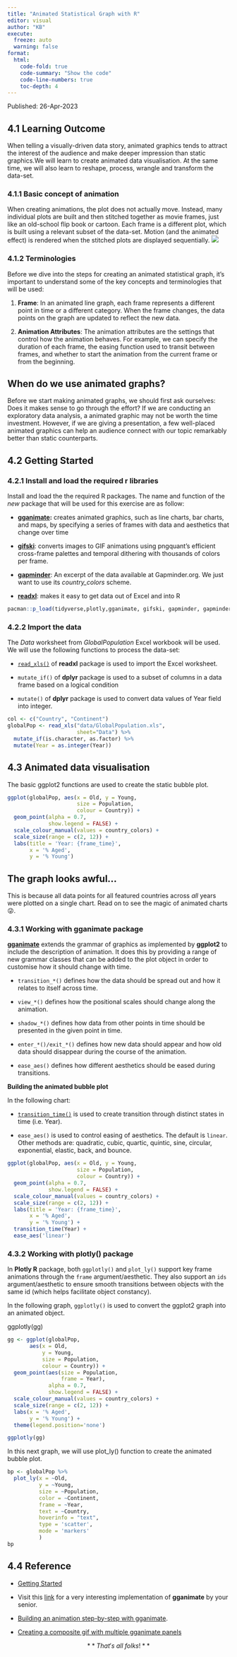 ```yaml
---
title: "Animated Statistical Graph with R"
editor: visual
author: "KB"
execute:
  freeze: auto 
  warning: false
format:
  html:
    code-fold: true
    code-summary: "Show the code"
    code-line-numbers: true
    toc-depth: 4
---
```


Published: 26-Apr-2023

## 4.1 Learning Outcome

When telling a visually-driven data story, animated graphics tends to attract the interest of the audience and make deeper impression than static graphics.We will learn to create animated data visualisation. At the same time, we will also learn to reshape, process, wrangle and transform the data-set.

### 4.1.1 Basic concept of animation

When creating animations, the plot does not actually move. Instead, many individual plots are built and then stitched together as movie frames, just like an old-school flip book or cartoon. Each frame is a different plot, which is built using a relevant subset of the data-set. Motion (and the animated effect) is rendered when the stitched plots are displayed sequentially. ![](images/paste-1B7CAF83.png)

### 4.1.2 Terminologies

Before we dive into the steps for creating an animated statistical graph, it's important to understand some of the key concepts and terminologies that will be used:

1.  **Frame**: In an animated line graph, each frame represents a different point in time or a different category. When the frame changes, the data points on the graph are updated to reflect the new data.

2.  **Animation Attributes**: The animation attributes are the settings that control how the animation behaves. For example, we can specify the duration of each frame, the easing function used to transit between frames, and whether to start the animation from the current frame or from the beginning.

::: callout-tip
## When do we use animated graphs?

Before we start making animated graphs, we should first ask ourselves: Does it makes sense to go through the effort? If we are conducting an exploratory data analysis, a animated graphic may not be worth the time investment. However, if we are giving a presentation, a few well-placed animated graphics can help an audience connect with our topic remarkably better than static counterparts.
:::

## 4.2 Getting Started

### 4.2.1 Install and load the required r libraries

Install and load the the required R packages. The name and function of the *new* package that will be used for this exercise are as follow:

-   [**gganimate**](https://gganimate.com/)**:** creates animated graphics, such as line charts, bar charts, and maps, by specifying a series of frames with data and aesthetics that change over time

-   [**gifski**](https://cran.r-project.org/web/packages/gifski/): converts images to GIF animations using pngquant's efficient cross-frame palettes and temporal dithering with thousands of colors per frame.

-   [**gapminder**](https://cran.r-project.org/web/packages/gapminder/): An excerpt of the data available at Gapminder.org. We just want to use its *country_colors* scheme.

-   [**readxl**](https://www.rdocumentation.org/packages/readxl/versions/1.4.2): makes it easy to get data out of Excel and into R

```r
pacman::p_load(tidyverse,plotly,gganimate, gifski, gapminder, gapminder,readxl)
```

### 4.2.2 Import the data

The *Data* worksheet from *GlobalPopulation* Excel workbook will be used. We will use the following functions to process the data-set:

-   [`read_xls()`](https://readxl.tidyverse.org/reference/read_excel.html) of **readxl** package is used to import the Excel worksheet.

-   `mutate_if()` of **dplyr** package is used to a subset of columns in a data frame based on a logical condition

-   `mutate()` of **dplyr** package is used to convert data values of Year field into integer.

```r

col <- c("Country", "Continent")
globalPop <- read_xls("data/GlobalPopulation.xls",
                      sheet="Data") %>%
  mutate_if(is.character, as.factor) %>%  
  mutate(Year = as.integer(Year))
```

## 4.3 Animated data visualisation

The basic ggplot2 functions are used to create the static bubble plot.

```r


ggplot(globalPop, aes(x = Old, y = Young, 
                      size = Population, 
                      colour = Country)) +
  geom_point(alpha = 0.7, 
             show.legend = FALSE) +
  scale_colour_manual(values = country_colors) +
  scale_size(range = c(2, 12)) +
  labs(title = 'Year: {frame_time}', 
       x = '% Aged', 
       y = '% Young') 

```

::: callout-note
## The graph looks awful...

This is because all data points for all featured countries across *all* years were plotted on a single chart. Read on to see the magic of animated charts 😜.
:::

### 4.3.1 Working with gganimate package

[**gganimate**](https://gganimate.com/) extends the grammar of graphics as implemented by **ggplot2** to include the description of animation. It does this by providing a range of new grammar classes that can be added to the plot object in order to customise how it should change with time.

-   `transition_*()` defines how the data should be spread out and how it relates to itself across time.

-   `view_*()` defines how the positional scales should change along the animation.

-   `shadow_*()` defines how data from other points in time should be presented in the given point in time.

-   `enter_*()/exit_*()` defines how new data should appear and how old data should disappear during the course of the animation.

-   `ease_aes()` defines how different aesthetics should be eased during transitions.

**Building the animated bubble plot**

In the following chart:

-   [`transition_time()`](https://gganimate.com/reference/transition_time.html) is used to create transition through distinct states in time (i.e. Year).

-   `ease_aes()` is used to control easing of aesthetics. The default is `linear`. Other methods are: quadratic, cubic, quartic, quintic, sine, circular, exponential, elastic, back, and bounce.

```r

ggplot(globalPop, aes(x = Old, y = Young, 
                      size = Population, 
                      colour = Country)) +
  geom_point(alpha = 0.7, 
             show.legend = FALSE) +
  scale_colour_manual(values = country_colors) +
  scale_size(range = c(2, 12)) +
  labs(title = 'Year: {frame_time}', 
       x = '% Aged', 
       y = '% Young') +
  transition_time(Year) +       
  ease_aes('linear')          
```

### 4.3.2 Working with plotly() package

In **Plotly R** package, both `ggplotly()` and `plot_ly()` support key frame animations through the `frame` argument/aesthetic. They also support an `ids` argument/aesthetic to ensure smooth transitions between objects with the same id (which helps facilitate object constancy).

In the following graph, `ggplotly()` is used to convert the ggplot2 graph into an animated object.

ggplotly(gg)

```r
gg <- ggplot(globalPop, 
       aes(x = Old, 
           y = Young, 
           size = Population, 
           colour = Country)) +
  geom_point(aes(size = Population,
                 frame = Year),
             alpha = 0.7, 
             show.legend = FALSE) +
  scale_colour_manual(values = country_colors) +
  scale_size(range = c(2, 12)) +
  labs(x = '% Aged', 
       y = '% Young') +
  theme(legend.position='none')

ggplotly(gg)
```

In this next graph, we will use plot_ly() function to create the animated bubble plot.

```r
bp <- globalPop %>%
  plot_ly(x = ~Old, 
          y = ~Young, 
          size = ~Population, 
          color = ~Continent, 
          frame = ~Year, 
          text = ~Country, 
          hoverinfo = "text",
          type = 'scatter',
          mode = 'markers'
          )
bp
```

## 4.4 Reference

-   [Getting Started](https://gganimate.com/articles/gganimate.html)

-   Visit this [link](https://rpubs.com/raymondteo/dataviz8) for a very interesting implementation of **gganimate** by your senior.

-   [Building an animation step-by-step with gganimate](https://www.alexcookson.com/post/2020-10-18-building-an-animation-step-by-step-with-gganimate/).

-   [Creating a composite gif with multiple gganimate panels](https://solarchemist.se/2021/08/02/composite-gif-gganimate/)

::: {style="text-align: center"}
$**That's$ $all$ $folks!**$
:::
